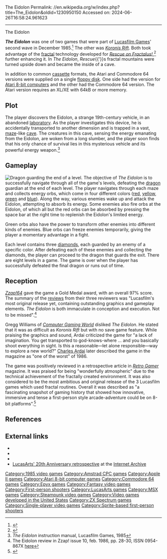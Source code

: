 The Eidolon
Permalink: //en.wikipedia.org/w/index.php?title=The_Eidolon&oldid=1230950150
Accessed on: 2024-06-26T16:58:24.961623



------
The Eidolon
{{Short description|1985 video game}}
{{Other uses|Eidolon (disambiguation)}}
{{Infobox video game
|title = The Eidolon
|image = The Eidolon Coverart.png
|caption = Cover artwork by Ken Macklin
|developer = [[Lucasfilm Games]]
|publisher = [[Epyx]]<br>[[Activision]]
|designer = Charlie Kellner<ref name="giantlist">{{cite web|last1=Hague|first1=James|title=The Giant List of Classic Game Programmers|url=https://dadgum.com/giantlist/}}</ref>
|programmer = Lance Saleme (Apple)
|engine =
|released = '''C64, Atari 8-bit''' {{vgrelease|NA|November 1985<ref name="CE1985">{{cite magazine |title=1985 Index |magazine=[[Computer Entertainer]] |date=January 1986 |volume=4 |issue=10 |page=6 |url=http://www.ataricompendium.com/archives/newsletters/video_game_update/computer_entertainer_jan86.pdf#page=6}}</ref>}} '''Apple II''' {{vgrelease|NA|December 1985<ref>{{cite magazine |title=Availability Update|magazine=Computer Entertainer |date=January 1986 |volume=4 |issue=10 |page=14 |url=http://www.ataricompendium.com/archives/newsletters/video_game_update/computer_entertainer_jan86.pdf#page=14}}</ref>}}
|genre = [[Video game genre#First-person shooter|First-person shooter]], [[Video game genre#Adventure|adventure]]
|modes = [[Single-player]]
|platforms = [[Amstrad CPC]], [[Apple II series|Apple II]], [[Atari 8-bit]], [[Commodore 64]], [[MSX]], [[ZX Spectrum]]
}}

'''''The Eidolon''''' was one of two games that were part of [[Lucasfilm Games]]' second wave in December 1985.<ref name="powell">{{cite journal|last1=Powell|first1=Jack|title=NEW LUCASFILM GAMES: The Eidolon and Koronis Rift|date=December 1985|volume=4|issue=8|url=http://www.atarimagazines.com/v4n8/Lucasfilm.html}}</ref> The other was ''[[Koronis Rift]]''. Both took advantage of the [[fractal]] technology developed for ''[[Rescue on Fractalus!]]'',<ref name="usgamer">{{cite web|last1=Rignall|first1=Jaz|title=The Original Lucasfilm Games Team Talk About Life at Skywalker Ranch|url=http://www.usgamer.net/articles/i-actually-was-hunting-ewoks-lucasfilm-games-the-early-years|website=US Gamer|date=December 26, 2015}}</ref> further enhancing it. In ''The Eidolon'', ''Rescue''{{'}}s fractal mountains were turned upside down and became the inside of a cave.

In addition to common [[cassette tape|cassette]] formats, the Atari and Commodore 64 versions were supplied on a single [[floppy disk]]. One side had the version for [[Atari 8-bit computers]] and the other had the Commodore 64 version. The Atari version requires an XL/XE with 64kB or more memory.

==Plot==
The player discovers the Eidolon, a strange 19th-century vehicle, in an abandoned [[laboratory]]. As the player investigates this device, he is accidentally transported to another dimension and is trapped in a vast, [[maze]]-like [[cave]]. The creatures in this cave, sensing the energy emanating from the Eidolon, are woken from a long slumber, and the player soon finds that his only chance of survival lies in this mysterious vehicle and its powerful energy weapon.<ref>''The Eidolon'' instruction manual, Lucasfilm Games, 1985</ref>

==Gameplay==
[[Image:Eidolon ingame.png|left|thumb|Dragon guarding the end of a level.]]
The objective of ''The Eidolon'' is to successfully navigate through all of the game's levels, defeating the [[European dragon|dragon]] guardian at the end of each level. The player navigates through each maze and collects energy orbs, which come in four different colors ([[red]], [[yellow]], [[green]] and [[blue]]). Along the way, various enemies wake up and attack the Eidolon, attempting to absorb its energy. Some enemies also fire orbs at the Eidolon, of which all but the red orbs can be absorbed by pressing the space bar at the right time to replenish the Eidolon's limited energy.

Green orbs also have the power to transform other enemies into different kinds of enemies. Blue orbs can freeze enemies temporarily, giving the player a momentary advantage in a fight.

Each level contains three [[diamond]]s, each guarded by an enemy of a specific color. After defeating each of these enemies and collecting the diamonds, the player can proceed to the dragon that guards the exit. There are eight levels in a game. The game is over when the player has successfully defeated the final dragon or runs out of time.

==Reception==
{{Video game reviews
| Z64=97%<ref>Zzap!64 review, [[Newsfield Publications]], issue 10, page 28</ref>
}}
''[[Zzap!64]]'' gave the game a Gold Medal award, with an overall 97% score. The summary of the [http://www.zzap64.co.uk/cgi-bin/displayreview.pl?reviewid=65 reviews] from their three reviewers was "Lucasfilm's most original release yet, containing outstanding graphics and gameplay elements. ''The Eidolon'' is both immaculate in {{sic|it|'s|nolink=y|expected=its}} conception and execution. Not to be missed".<ref>The Eidolon review in Zzap! issue 10, feb. 1986, pp. 28-30, ISSN 0954-867X [http://www.zzap64.co.uk/cgi-bin/displaypage.pl?issue=010&page=030&magazine=zzap here]</ref>

Gregg Williams of ''[[Computer Gaming World]]'' disliked ''The Eidolon''. He stated that it was as difficult as ''Koronis Rift'' but with no save game feature. While praising the graphics and sound, Ardai criticized the game for "a lack of imagination. You get transported to god-knows-where ... and you basically shoot everything in sight. Is this a reasonable—let alone responsible—way to explore a new world?"{{r|williams198603}} [[Charles Ardai]] later described the game in the magazine as "one of the worst" of 1986.{{r|ardai198612}}

The game was positively reviewed in a retrospective article in ''[[Retro Gamer]]'' magazine. It was praised for being "wonderfully atmospheric" due to the technical achievement of the fractally created environment. It was also considered to be the most ambitious and original release of the 3 Lucasfilm games which used fractal routines. Overall it was described as "a fascinating snapshot of gaming history that showed how innovative, immersive and tense a first-person style arcade-adventure could be on 8-bit platforms".<ref>{{Cite web | url=https://www.retrogamer.net/retro_games80/the-eidolon/ | title = The Eidolon &#124; Retro Gamer | date=October 2008}}</ref>

==References==
{{reflist|refs=
<ref name="williams198603">{{cite magazine | title=Atari Playfield | url=http://www.cgwmuseum.org/galleries/index.php?year=1986&pub=2&id=26 | magazine=Computer Gaming World | date=March 1986 | accessdate=1 November 2013 | author=Williams, Gregg | pages=30}}</ref>
<ref name="ardai198612">{{cite magazine | title=Year in Review | url=http://www.cgwmuseum.org/galleries/index.php?year=1986&pub=2&id=33 | magazine=Computer Gaming World | date=December 1986 | accessdate=1 November 2013 | last=Ardai | first=Charles | authorlink=Charles Ardai | pages=20}}</ref>
}}

==External links==
* {{Atarimania|id=1805|name=The Eidolon}}
* {{lemon64 game|id=811|name=The Eidolon}}
* {{WoS game|id=0001581}}
* [https://web.archive.org/web/20021216175905/http://www.lucasarts.com/20th/history_1.htm LucasArts' 20th Anniversary retrospective] at the [[Internet Archive]]

{{DEFAULTSORT:Eidolon, The}}
[[Category:1985 video games]]
[[Category:Amstrad CPC games]]
[[Category:Apple II games]]
[[Category:Atari 8-bit computer games]]
[[Category:Commodore 64 games]]
[[Category:Epyx games]]
[[Category:Fantasy video games]]
[[Category:First-person shooters]]
[[Category:LucasArts games]]
[[Category:MSX games]]
[[Category:Steampunk video games]]
[[Category:Video games developed in the United States]]
[[Category:ZX Spectrum games]]
[[Category:Single-player video games]]
[[Category:Sprite-based first-person shooters]]